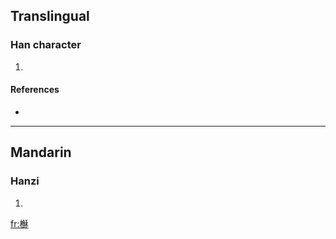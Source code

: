==Translingual==

===Han character===
{{Han char|rn=75|rad=木|as=16|sn=20|four=4299<sub>4</sub>|canj=木弓火木 (DNFD)}}

# {{defn|Han|sort=木16}}

====References====
* {{Han ref|kx=0561.290|dkj=15859|dj=0950.180|hdz=21317.070|uh=6AEF|ud=27375|bh=F45A|bd=62554}}

----

==Mandarin==

===Hanzi===
{{cmn-hanzi|pin=[[sū]] ([[su1]])|wg=su<sup>1</sup>}}

# {{defn|Mandarin}}

[[fr:櫯]]